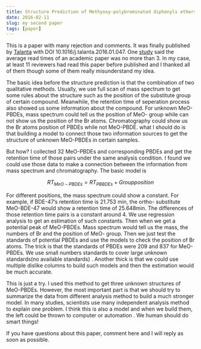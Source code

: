 ```yaml
---
title: Structure Prediction of Methyoxy-polybrominated diphenyls ethers (MeO-PBDEs) through GC-MS analysis of their corresponding PBDEs
date: 2016-02-11
slug: my second paper
tags: [paper]
---
```


This is a paper with many rejection and comments. It was finally published by [Talanta](http://www.sciencedirect.com/science/article/pii/S0039914016300455) with DOI 10.1016/j.talanta.2016.01.047. One [study](http://www.smithsonianmag.com/smart-news/half-academic-studies-are-never-read-more-three-people-180950222/?no-ist) said the average read times of an academic paper was no more than 3. In my case, at least 11 reviewers had read this paper before published and I thanked all of them though some of them really misunderstand my idea.

The basic idea before the structure prediction is that the combination of two qualitative methods. Usually, we use full scan of mass spectrum to get some rules about the structure such as the position of the substitute group of certain compound. Meanwhile, the retention time of seperation process also showed us some information about the compound. For unknown MeO-PBDEs, mass spectrum could tell us the position of MeO- group while can not show us the position of the Br atoms. Chromatography could show us the Br atoms position of PBDEs while not MeO-PBDE. what I should do is that building a model to connect those two information sources to get the structure of unknown MeO-PBDEs in certain samples.

But how? I collected 32 MeO-PBDEs and corresponding PBDEs and get the retention time of those pairs under the same analysis condition. I found we could use those data to make a connection between the information from mass spectrum and chromatography. The basic model is 

$$
RT_{MeO-PBDEs} = RT_{PBBDEs} + Group position
$$

For different positions, the mass spectrum could show a constant. For example, if BDE-47's retention time is 21.753 min, the ortho- substitute MeO-BDE-47 would show a retention time of 25.648min. The differences of those retention time pairs is a constant around 4. We use regression analysis to get an estimation of such constants. Then when we get a potential peak of MeO-PBDEs. Mass spectrum would tell us the mass, the numbers of Br and the position of MeO- group. Then we just test the standards of potential PBDEs and use the models to check the position of Br atoms. The trick is that the standards of PBDEs were 209 and 837 for MeO-PBDEs. We use small numbers standards to cover large unknown standards(no available standards) . Another thick is that we could use multiple dislike columns to build such models and then the estimation would be much accurate.

This is just a try. I used this method to get three unknown structures of MeO-PBDEs. However, the most important part is that we should try to summarize the data from different analysis method to build a much stronger model. In many studies, scientists use many independent analysis method to explain one problem. I think this is also a model and when we build them, the left could be thrown to computer or automation
. We human should do smart things!

If you have questions about this paper, comment here and I will reply as soon as possible. 